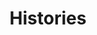 ---
title: "Histories"
description: "Learn how to manage histories effectively."
icon: 'text-size'
---